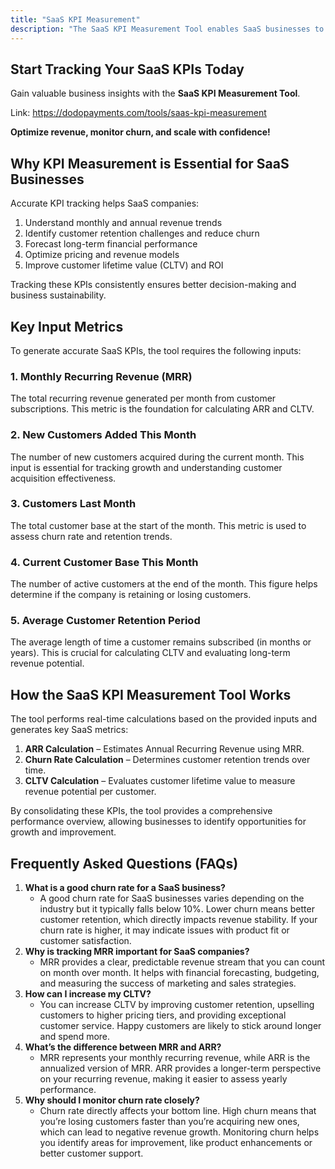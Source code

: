 ```yaml
---
title: "SaaS KPI Measurement"
description: "The SaaS KPI Measurement Tool enables SaaS businesses to monitor their key performance indicators (KPIs) such as Annual Recurring Revenue (ARR), Churn Rate, and Customer Lifetime Value (CLTV). By consolidating critical financial metrics in a single dashboard, businesses can gain insights into growth trends, customer retention, and long-term profitability."
---
```


## **Start Tracking Your SaaS KPIs Today**

Gain valuable business insights with the **SaaS KPI Measurement Tool**.

Link: https://dodopayments.com/tools/saas-kpi-measurement

**Optimize revenue, monitor churn, and scale with confidence!**

## **Why KPI Measurement is Essential for SaaS Businesses**

Accurate KPI tracking helps SaaS companies:

1. Understand monthly and annual revenue trends
2. Identify customer retention challenges and reduce churn
3. Forecast long-term financial performance
4. Optimize pricing and revenue models
5. Improve customer lifetime value (CLTV) and ROI

Tracking these KPIs consistently ensures better decision-making and business sustainability.

## **Key Input Metrics**

To generate accurate SaaS KPIs, the tool requires the following inputs:

### 1. Monthly Recurring Revenue (MRR)

The total recurring revenue generated per month from customer subscriptions. This metric is the foundation for calculating ARR and CLTV.

### 2. New Customers Added This Month

The number of new customers acquired during the current month. This input is essential for tracking growth and understanding customer acquisition effectiveness.

### 3. Customers Last Month

The total customer base at the start of the month. This metric is used to assess churn rate and retention trends.

### 4. Current Customer Base This Month

The number of active customers at the end of the month. This figure helps determine if the company is retaining or losing customers.

### 5. Average Customer Retention Period

The average length of time a customer remains subscribed (in months or years). This is crucial for calculating CLTV and evaluating long-term revenue potential.

## **How the SaaS KPI Measurement Tool Works**

The tool performs real-time calculations based on the provided inputs and generates key SaaS metrics:

1.  **ARR Calculation** – Estimates Annual Recurring Revenue using MRR.
2. **Churn Rate Calculation** – Determines customer retention trends over time.
3. **CLTV Calculation** – Evaluates customer lifetime value to measure revenue potential per customer.

By consolidating these KPIs, the tool provides a comprehensive performance overview, allowing businesses to identify opportunities for growth and improvement.

## **Frequently Asked Questions (FAQs)**

1. **What is a good churn rate for a SaaS business?**
    - A good churn rate for SaaS businesses varies depending on the industry but it typically falls below 10%. Lower churn means better customer retention, which directly impacts revenue stability. If your churn rate is higher, it may indicate issues with product fit or customer satisfaction.
2. **Why is tracking MRR important for SaaS companies?**
    - MRR provides a clear, predictable revenue stream that you can count on month over month. It helps with financial forecasting, budgeting, and measuring the success of marketing and sales strategies.
3. **How can I increase my CLTV?**
    - You can increase CLTV by improving customer retention, upselling customers to higher pricing tiers, and providing exceptional customer service. Happy customers are likely to stick around longer and spend more.
4. **What’s the difference between MRR and ARR?**
    - MRR represents your monthly recurring revenue, while ARR is the annualized version of MRR. ARR provides a longer-term perspective on your recurring revenue, making it easier to assess yearly performance.
5. **Why should I monitor churn rate closely?**
    - Churn rate directly affects your bottom line. High churn means that you’re losing customers faster than you’re acquiring new ones, which can lead to negative revenue growth. Monitoring churn helps you identify areas for improvement, like product enhancements or better customer support.